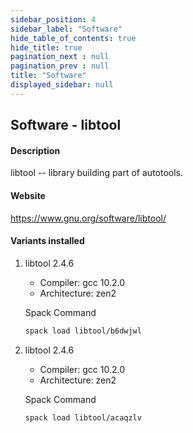 ```yaml
---
sidebar_position: 4
sidebar_label: "Software"
hide_table_of_contents: true
hide_title: true
pagination_next : null
pagination_prev : null
title: "Software"
displayed_sidebar: null
---
```


## Software - libtool


#### Description
libtool -- library building part of autotools.

#### Website
https://www.gnu.org/software/libtool/

#### Variants installed

1. libtool 2.4.6

    - Compiler: gcc 10.2.0
    - Architecture: zen2

    Spack Command
    ```bash
    spack load libtool/b6dwjwl
    ```

2. libtool 2.4.6

    - Compiler: gcc 10.2.0
    - Architecture: zen2

    Spack Command
    ```bash
    spack load libtool/acaqzlv
    ```

